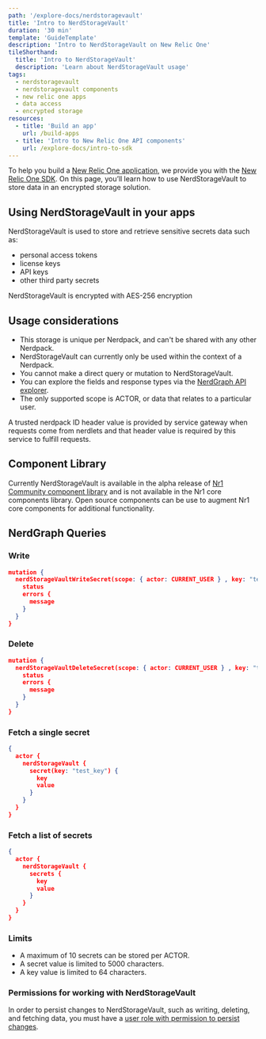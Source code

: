 ```yaml
---
path: '/explore-docs/nerdstoragevault'
title: 'Intro to NerdStorageVault'
duration: '30 min'
template: 'GuideTemplate'
description: 'Intro to NerdStorageVault on New Relic One'
tileShorthand:
  title: 'Intro to NerdStorageVault'
  description: 'Learn about NerdStorageVault usage'
tags:
  - nerdstoragevault
  - nerdstoragevault components
  - new relic one apps
  - data access
  - encrypted storage
resources:
  - title: 'Build an app'
    url: /build-apps
  - title: 'Intro to New Relic One API components'
    url: /explore-docs/intro-to-sdk
---
```


<Intro>

To help you build a [New Relic One application](/use-cases/build-new-relic-one-applications),
we provide you with the [New Relic One SDK](/explore-docs/intro-to-sdk).
On this page, you’ll learn how to use NerdStorageVault to store data in an encrypted
storage solution.

</Intro>

## Using NerdStorageVault in your apps

NerdStorageVault is used to store and retrieve sensitive secrets data such as:

- personal access tokens
- license keys
- API keys
- other third party secrets

<Tip>

NerdStorageVault is encrypted with AES-256 encryption

</Tip>

## Usage considerations

- This storage is unique per Nerdpack, and can't be shared with any other Nerdpack.
- NerdStorageVault can currently only be used within the context of a Nerdpack.
- You cannot make a direct query or mutation to NerdStorageVault.
- You can explore the fields and response types via the [NerdGraph API explorer](https://api.newrelic.com/graphiql).
- The only supported scope is ACTOR, or data that relates to a particular user.

<Tip>

A trusted nerdpack ID header value is provided by service gateway when requests come from nerdlets and
that header value is required by this service to fulfill requests.

</Tip>

## Component Library

Currently NerdStorageVault is available in the alpha release of [Nr1 Community component library](https://www.npmjs.com/package/@newrelic/nr1-community/v/1.3.0-alpha.5)
and is not available in the Nr1 core components library. Open source components can be use to augment
Nr1 core components for additional functionality.

## NerdGraph Queries

### Write

```json copy=false lineNumbers=false
mutation {
  nerdStorageVaultWriteSecret(scope: { actor: CURRENT_USER } , key: "test", value: "secret_test") {
    status
    errors {
      message
    }
  }
}

```

### Delete

```json copy=false lineNumbers=false
mutation {
  nerdStorageVaultDeleteSecret(scope: { actor: CURRENT_USER } , key: "test_key" ) {
    status
    errors {
      message
    }
  }
}

```

### Fetch a single secret

```json copy=false lineNumbers=false
{
  actor {
    nerdStorageVault {
      secret(key: "test_key") {
        key
        value
      }
    }
  }
}


```

### Fetch a list of secrets

```json copy=false lineNumbers=false
{
  actor {
    nerdStorageVault {
      secrets {
        key
        value
      }
    }
  }
}


```

### Limits

- A maximum of 10 secrets can be stored per ACTOR.
- A secret value is limited to 5000 characters.
- A key value is limited to 64 characters.

### Permissions for working with NerdStorageVault

In order to persist changes to NerdStorageVault, such as writing, deleting,
and fetching data, you must have a
[user role with permission to persist changes](https://docs.newrelic.com/docs/accounts/accounts-billing/new-relic-one-pricing-users/users-roles).
